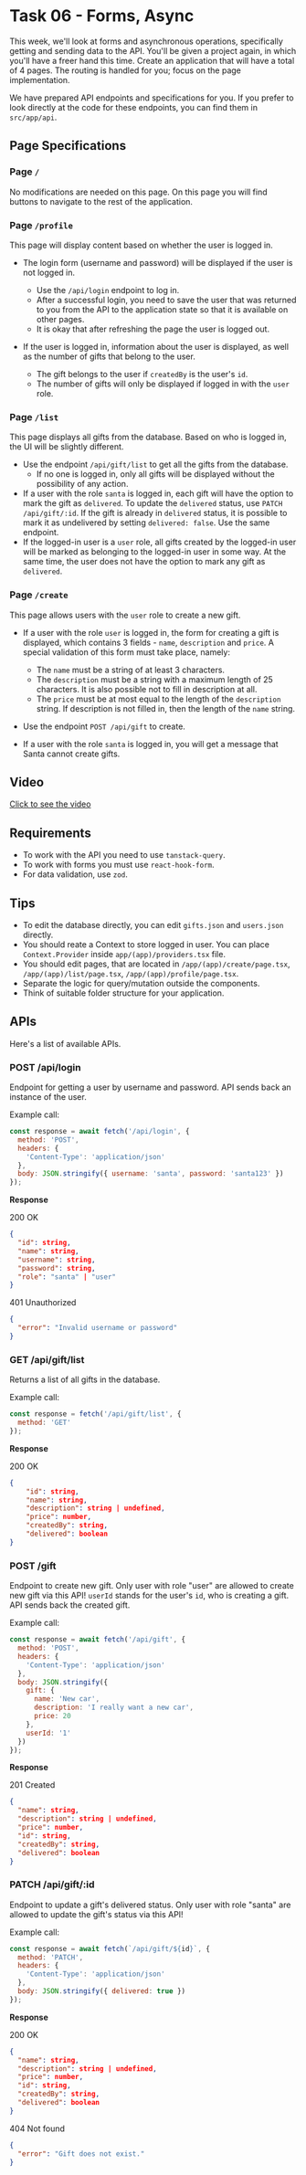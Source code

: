 
# Task 06 - Forms, Async

This week, we'll look at forms and asynchronous operations, specifically getting and sending data to the API. You'll be given a project again, in which you'll have a freer hand this time. Create an application that will have a total of 4 pages. The routing is handled for you; focus on the page implementation.

We have prepared API endpoints and specifications for you. If you prefer to look directly at the code for these endpoints, you can find them in `src/app/api`.

<HomeworkGeneralInfo slug="forms-async" />

## Page Specifications

### Page `/`

No modifications are needed on this page. On this page you will find buttons to navigate to the rest of the application.

### Page `/profile`

This page will display content based on whether the user is logged in.

- The login form (username and password) will be displayed if the user is not logged in.

  - Use the `/api/login` endpoint to log in.
  - After a successful login, you need to save the user that was returned to you from the API to the application state so that it is available on other pages.
  - It is okay that after refreshing the page the user is logged out.

- If the user is logged in, information about the user is displayed, as well as the number of gifts that belong to the user.
  - The gift belongs to the user if `createdBy` is the user's `id`.
  - The number of gifts will only be displayed if logged in with the `user` role.

### Page `/list`

This page displays all gifts from the database. Based on who is logged in, the UI will be slightly different.

- Use the endpoint `/api/gift/list` to get all the gifts from the database.
  - If no one is logged in, only all gifts will be displayed without the possibility of any action.
- If a user with the role `santa` is logged in, each gift will have the option to mark the gift as `delivered`. To update the `delivered` status, use `PATCH /api/gift/:id`. If the gift is already in `delivered` status, it is possible to mark it as undelivered by setting `delivered: false`. Use the same endpoint.
- If the logged-in user is a `user` role, all gifts created by the logged-in user will be marked as belonging to the logged-in user in some way. At the same time, the user does not have the option to mark any gift as `delivered`.

### Page `/create`

This page allows users with the `user` role to create a new gift.

- If a user with the role `user` is logged in, the form for creating a gift is displayed, which contains 3 fields - `name`, `description` and `price`. A special validation of this form must take place, namely:
  - The `name` must be a string of at least 3 characters.
  - The `description` must be a string with a maximum length of 25 characters. It is also possible not to fill in description at all.
  - The `price` must be at most equal to the length of the `description` string. If description is not filled in, then the length of the `name` string.
- Use the endpoint `POST /api/gift` to create.

- If a user with the role `santa` is logged in, you will get a message that Santa cannot create gifts.

## Video

[Click to see the video](https://drive.google.com/file/d/1FuWjz4T5Uifx_f9tb4pOJeyyXkOIhkGL/view?usp=sharing)

## Requirements

- To work with the API you need to use `tanstack-query`.
- To work with forms you must use `react-hook-form`.
- For data validation, use `zod`.

## Tips

- To edit the database directly, you can edit `gifts.json` and `users.json` directly.
- You should reate a Context to store logged in user. You can place `Context.Provider` inside `app/(app)/providers.tsx` file.
- You should edit pages, that are located in `/app/(app)/create/page.tsx`, `/app/(app)/list/page.tsx`, `/app/(app)/profile/page.tsx`.
- Separate the logic for query/mutation outside the components.
- Think of suitable folder structure for your application.

## APIs

Here's a list of available APIs.

### POST /api/login

Endpoint for getting a user by username and password. API sends back an instance of the user.

Example call:

```js
const response = await fetch('/api/login', {
  method: 'POST',
  headers: {
    'Content-Type': 'application/json'
  },
  body: JSON.stringify({ username: 'santa', password: 'santa123' })
});
```

**Response**

200 OK

```json
{
  "id": string,
  "name": string,
  "username": string,
  "password": string,
  "role": "santa" | "user"
}
```

401 Unauthorized

```json
{
  "error": "Invalid username or password"
}
```

### GET /api/gift/list

Returns a list of all gifts in the database.

Example call:

```js
const response = fetch('/api/gift/list', {
  method: 'GET'
});
```

**Response**

200 OK

```json
{
	"id": string,
	"name": string,
	"description": string | undefined,
	"price": number,
	"createdBy": string,
	"delivered": boolean
}
```

### POST /gift

Endpoint to create new gift. Only user with role "user" are allowed to create new gift via this API!
`userId` stands for the user's `id`, who is creating a gift. API sends back the created gift.

Example call:

```js
const response = await fetch('/api/gift', {
  method: 'POST',
  headers: {
    'Content-Type': 'application/json'
  },
  body: JSON.stringify({
    gift: {
      name: 'New car',
      description: 'I really want a new car',
      price: 20
    },
    userId: '1'
  })
});
```

**Response**

201 Created

```json
{
  "name": string,
  "description": string | undefined,
  "price": number,
  "id": string,
  "createdBy": string,
  "delivered": boolean
}
```

### PATCH /api/gift/:id

Endpoint to update a gift's delivered status. Only user with role "santa" are allowed to update the gift's status via this API!

Example call:

```js
const response = await fetch(`/api/gift/${id}`, {
  method: 'PATCH',
  headers: {
    'Content-Type': 'application/json'
  },
  body: JSON.stringify({ delivered: true })
});
```

**Response**

200 OK

```json
{
  "name": string,
  "description": string | undefined,
  "price": number,
  "id": string,
  "createdBy": string,
  "delivered": boolean
}
```

404 Not found

```json
{
  "error": "Gift does not exist."
}
```
